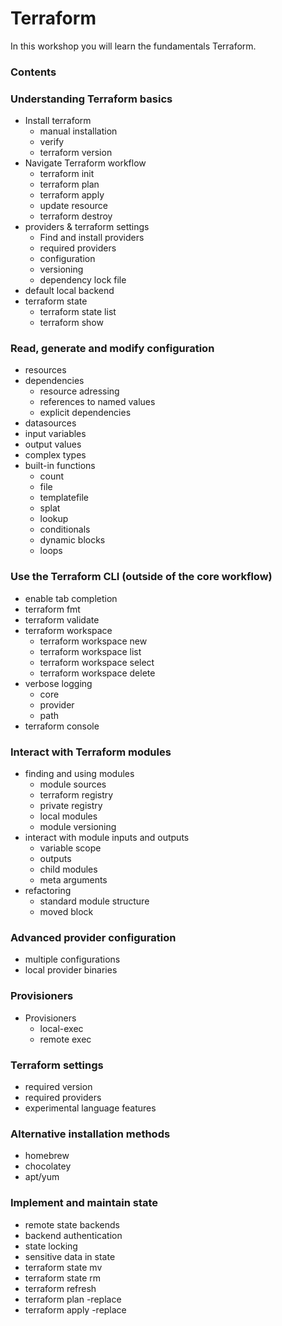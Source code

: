 # Terraform

In this workshop you will learn the fundamentals Terraform.

### Contents

### Understanding Terraform basics

- Install terraform
  - manual installation
  - verify
  - terraform version
- Navigate Terraform workflow
  - terraform init
  - terraform plan
  - terraform apply
  - update resource
  - terraform destroy
- providers & terraform settings
  - Find and install providers
  - required providers
  - configuration
  - versioning
  - dependency lock file
- default local backend
- terraform state
  - terraform state list
  - terraform show

### Read, generate and modify configuration

- resources
- dependencies
  - resource adressing
  - references to named values
  - explicit dependencies
- datasources
- input variables
- output values
- complex types
- built-in functions
  - count
  - file
  - templatefile
  - splat
  - lookup
  - conditionals
  - dynamic blocks
  - loops

### Use the Terraform CLI (outside of the core workflow)

- enable tab completion
- terraform fmt
- terraform validate
- terraform workspace
  - terraform workspace new
  - terraform workspace list
  - terraform workspace select
  - terraform workspace delete
- verbose logging
  - core
  - provider
  - path
- terraform console

### Interact with Terraform modules

- finding and using modules
  - module sources
  - terraform registry
  - private registry
  - local modules
  - module versioning
- interact with module inputs and outputs
  - variable scope
  - outputs
  - child modules
  - meta arguments
- refactoring
  - standard module structure
  - moved block

### Advanced provider configuration

- multiple configurations
- local provider binaries

### Provisioners

- Provisioners
  - local-exec
  - remote exec

### Terraform settings

- required version
- required providers
- experimental language features

### Alternative installation methods

- homebrew
- chocolatey
- apt/yum

### Implement and maintain state

- remote state backends
- backend authentication
- state locking
- sensitive data in state
- terraform state mv
- terraform state rm
- terraform refresh
- terraform plan -replace
- terraform apply -replace
